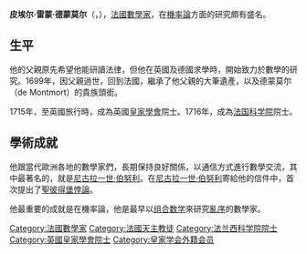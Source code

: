 {{Infobox scientist
| name        = 皮埃尔·雷蒙·德蒙莫尔<br>Pierre Remond de Montmort
| image       = 
| caption     = 
| birth_date  = {{birth date|1678|10|27|df=y}}
| birth_place = 
| death_date  = {{death date and age|1719|10|07|1678|10|27|df=y}}
| death_place = 
| nationality = [[法國|法國]]
| known_for   = [[機率論|機率論]]的研究
| awards      = [[皇家學會院士|皇家學會院士]]
| fields      = [[數學|數學]]
| signature   = Remond de Monmort signature.png
}}

'''皮埃尔·雷蒙·德蒙莫尔'''（{{lang-fr|Pierre Rémond de Montmort}}，{{bd|1678年|10月27日|1719年|10月7日|Montmort, Pierre Rémond de}}），[[法國|法國]][[數學家|數學家]]，在[[機率論|機率論]]方面的研究頗有盛名。

==生平==
他的父親原先希望他能研讀法律，但他在英國及德國求學時，開始致力於數學的研究。1699年，因父親過世，回到法國，繼承了他父親的大筆遺產，以及德蒙莫尔（de Montmort）的貴族頭銜。

1715年，至英國旅行時，成為英國[[皇家學會|皇家學會]]院士。1716年，成為[[法国科学院|法国科学院]]院士。

==學術成就==
他跟當代歐洲各地的數學家們，長期保持良好關係，以通信方式進行數學交流，其中最著名的，就是[[尼古拉一世·伯努利|尼古拉一世·伯努利]]。在[[尼古拉一世·伯努利|尼古拉一世·伯努利]]寄給他的信件中，首次提出了[[聖彼得堡悖論|聖彼得堡悖論]]。

他最重要的成就是在機率論，他是最早以[[组合数学|组合数学]]來研究[[亂序|亂序]]的數學家。
{{Authority control}}
{{DEFAULTSORT:Montfort, Pierre Raymond de}}
[[Category:法國數學家|Category:法國數學家]]
[[Category:法國天主教徒|Category:法國天主教徒]]
[[Category:法兰西科学院院士|Category:法兰西科学院院士]]
[[Category:英國皇家學會院士|Category:英國皇家學會院士]]
[[Category:皇家学会外籍会员|Category:皇家学会外籍会员]]